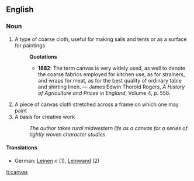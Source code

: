 == English ==

=== Noun ===

# A type of coarse cloth, useful for making sails and tents or as a surface for paintings
#:'''Quotations'''
#:*'''1882''': The term canvas is very widely used, as well to denote the coarse fabrics employed for kitchen use, as for strainers, and wraps for meat, as for the best quality of ordinary table and shirting linen. &mdash; James Edwin Thorold Rogers, ''A History of Agriculture and Prices in England'', Volume 4, p. 556.
# A piece of canvas cloth stretched across a frame on which one may paint
# A basis for creative work
#: ''The author takes rural midwestern life as a canvas for a series of tightly woven character studies''

====Translations====
*German: [[Leinen]] ''n'' (1), [[Leinwand]] (2)

[[it:canvas]]